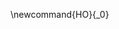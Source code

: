 <!--- For HTML Only --->


\require{newcommand}
\renewcommand*{\vec}[1]{\mathbf{#1}}
\newcommand{\trans}{^\mathsf{T}}
\newcommand*{\mat}[1]{\mathbf{#1}}
\newcommand*{\diag}[1]{\mathrm{diag}\, #1}
<!-- %\renewcommand*{\det}[1]{\mathrm{det} (#1)} -->
<!-- %\renewcommand*{\det}[1]{|#1|} -->
\renewcommand*{\det}[1]{\mathrm{det}(#1)}
\newcommand*{\rank}[1]{\mathrm{rank} (\mathbf{#1})}
\newcommand*{\trace}[1]{\mathrm{tr} (\mathbf{#1})}
\newcommand*{\dev}[1]{(#1 - \bar{#1})}
\newcommand*{\inv}[1]{\mat{#1}^{-1}}
\newcommand*{\half}[1]{\mat{#1}^{1/2}}
\newcommand*{\invhalf}[1]{\mat{#1}^{-1/2}}
\newcommand*{\nvec}[2]{{#1}_{1}, {#1}_{2},\ldots,{#1}_{#2}}
\newcommand*{\Beta}{\boldsymbol{B}}
\newcommand*{\Epsilon}{\boldsymbol{\Large\varepsilon}}
\newcommand*{\period}{\:\: .}
\newcommand*{\comma}{\:\: ,}
\newcommand*{\given}{\, | \,}
\newcommand*{\Real}[1]{\mathbb{R}^{#1}}
\newcommand*{\degree}[1]{{#1}^{\circ}}
<!-- \newcommand{\sizedmat}[2]{\mathord{\mathop{\mat{#1}}\limits_{(#2)}}} -->
\newcommand{\sizedmat}[2]{\mathord{\mathop{\mat{#1}}\limits_{#2}}}

\renewcommand*{\H}{\mathbf{H}}               
\newcommand*{\E}{\mathbf{E}}
\newcommand*{\widebar}[1]{\overline{#1}}

\newcommand{\Var}{\mathsf{Var}}
\newcommand{\Cov}{\mathsf{Cov}}
\newcommand{HO}{\mathcal{H}_0}

<!-- \newcommand*{\E}{\mathcal{E}} -->
\newcommand*{\V}{\mathcal{V}}

<!-- % R stuff -->
\newcommand{\pkg}[1]{\textsf{#1}}
\newcommand{\Rpackage}[1]{\pkg{#1} package}


